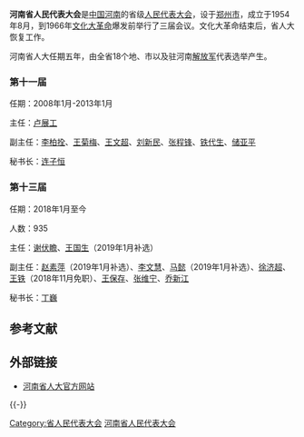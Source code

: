 {{Infobox PRCG
|机构名称=河南省人民代表大会
|标志1=National Emblem of the People's Republic of China.svg
|标志1说明=[[印章|印章]][[直径|直径]]?厘米，中央刊[[中华人民共和国国徽|国徽]]，由?制发。
|人员名称=代表
|人员链接=
|届数=十三
|任期始=2018年1月
|任期终=2023年
|职位1=常委会主任
|人员1=[[王国生_(1956年)|王国生]]
|职位2=常委会副主任
|人员2=[[赵素萍|赵素萍]]、[[李文慧|李文慧]]、[[马懿|马懿]]、[[徐济超|徐济超]]、[[王保存|王保存]]、[[张维宁|张维宁]]、[[乔新江|乔新江]]
|人数2=7
|职位3=常委会秘书长
|人员3=[[丁巍|丁巍]]
|授权法源=[[中华人民共和国宪法|中华人民共和国宪法]]
|组织法规=[[s:中华人民共和国地方各级人民代表大会和地方各级人民政府组织法|中华人民共和国地方各级人民代表大会和地方各级人民政府组织法]]
|常设机构=[[河南省人民代表大会常务委员会|河南省人民代表大会常务委员会]]
|行政级别=正省级
|地址1=[[河南省|河南省]][[郑州市|郑州市]][[金水区|金水区]]
|邮编1=
|网站=
|网址=
|image1=
|caption1=
}}

'''河南省人民代表大会'''是[[中国|中国]][[河南|河南]]的省级[[人民代表大会|人民代表大会]]，设于[[郑州市|郑州市]]，成立于1954年8月，到1966年[[文化大革命|文化大革命]]爆发前举行了三届会议。文化大革命结束后，省人大恢复工作。

河南省人大任期五年，由全省18个地、市以及驻河南[[解放军|解放军]]代表选举产生。
===第十一届===
任期：2008年1月-2013年1月

主任：[[卢展工|卢展工]]

副主任：[[李柏拴|李柏拴]]、[[王菊梅|王菊梅]]、[[王文超|王文超]]、[[刘新民|刘新民]]、[[张程锋|张程锋]]、[[铁代生|铁代生]]、[[储亚平|储亚平]]

秘书长：[[连子恒|连子恒]]
===第十三届===
任期：2018年1月至今

人数：935

主任：[[谢伏瞻|谢伏瞻]]、[[王国生_(1956年)|王国生]]（2019年1月补选）

副主任：[[赵素萍|赵素萍]]（2019年1月补选）、[[李文慧|李文慧]]、[[马懿|马懿]]（2019年1月补选）、[[徐济超|徐济超]]、[[王铁_(1957年)|王铁]]（2018年11月免职）、[[王保存|王保存]]、[[张维宁|张维宁]]、[[乔新江|乔新江]]

秘书长：[[丁巍|丁巍]]

==参考文献==
{{Reflist}}

== 外部链接 ==
* [http://www.henanrd.gov.cn 河南省人大官方网站] {{Wayback|url=http://www.henanrd.gov.cn/ |date=20200722072744 }}

{{-}}
{{党和国家机构|河南省|level=高级}}
{{中华人民共和国各省级行政区|立法机关}}
{{河南省领导人}}

[[Category:省人民代表大会|Category:省人民代表大会]]
[[Category:河南省人民代表大会|]]
